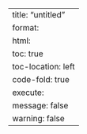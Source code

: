
---
title: "untitled"
format:
html:
toc: true
toc-location: left
code-fold: true
execute: 
message: false
warning: false
---